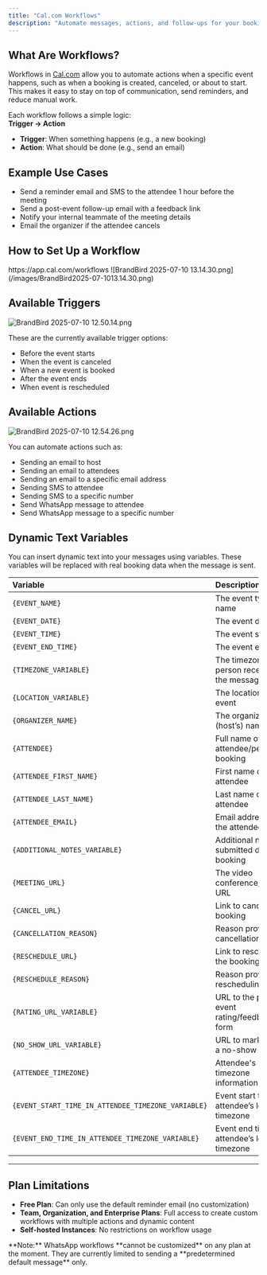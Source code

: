 ```yaml
---
title: "Cal.com Workflows"
description: "Automate messages, actions, and follow-ups for your bookings"
---
```


## What Are Workflows?

Workflows in [Cal.com](http://Cal.com) allow you to automate actions when a specific event happens, such as when a booking is created, canceled, or about to start. This makes it easy to stay on top of communication, send reminders, and reduce manual work.

Each workflow follows a simple logic:\
**Trigger → Action**

- **Trigger**: When something happens (e.g., a new booking)
- **Action**: What should be done (e.g., send an email)

## Example Use Cases

- Send a reminder email and SMS to the attendee 1 hour before the meeting
- Send a post-event follow-up email with a feedback link
- Notify your internal teammate of the meeting details 
- Email the organizer if the attendee cancels 

## How to Set Up a Workflow

<Steps>
  <Step title="Go to your Cal.com dashboard">
    
  </Step>
  <Step title="Navigate to Workflows">
    https://app.cal.com/workflows
  </Step>
  <Step title="Click `New`button" titleSize="p">
    
  </Step>
  <Step title="Give it a name">
    
  </Step>
  <Step title="Select a Trigger (e.g., booking created, event canceled, 1 hour before start)">
    
  </Step>
  <Step title="Add one or more Actions ">
    
  </Step>
  <Step title="Customize message content using dynamic text variables (see table below)">
    
  </Step>
  <Step title="Choose which event types this workflow should apply to">
    ![BrandBird 2025-07-10 13.14.30.png](/images/BrandBird2025-07-1013.14.30.png)
  </Step>
  <Step title="Click Save">
    
  </Step>
</Steps>

## Available Triggers

![BrandBird 2025-07-10 12.50.14.png](/images/BrandBird2025-07-1012.50.14.png)

 These are the currently available trigger options:

- Before the event starts 
- When the event is canceled
- When a new event is booked
- After the event ends
- When event is rescheduled

## Available Actions

![BrandBird 2025-07-10 12.54.26.png](/images/BrandBird2025-07-1012.54.26.png)

You can automate actions such as:

- Sending an email to host
- Sending an email to attendees
- Sending an email to a specific email address 
- Sending SMS to attendee
- Sending SMS to a specific number 
- Send WhatsApp message to attendee
- Send WhatsApp message to a specific number

## Dynamic Text Variables

You can insert dynamic text into your messages using variables. These variables will be replaced with real booking data when the message is sent.

| Variable                                           | Description                                      |
| :------------------------------------------------- | :----------------------------------------------- |
| `{EVENT_NAME}`                                     | The event type name                              |
| `{EVENT_DATE}`                                     | The event date                                   |
| `{EVENT_TIME}`                                     | The event start time                             |
| `{EVENT_END_TIME}`                                 | The event end time                               |
| `{TIMEZONE_VARIABLE}`                              | The timezone of the person receiving the message |
| `{LOCATION_VARIABLE}`                              | The location of the event                        |
| `{ORGANIZER_NAME}`                                 | The organizer’s (host’s) name                    |
| `{ATTENDEE}`                                       | Full name of the attendee/person booking         |
| `{ATTENDEE_FIRST_NAME}`                            | First name of the attendee                       |
| `{ATTENDEE_LAST_NAME}`                             | Last name of the attendee                        |
| `{ATTENDEE_EMAIL}`                                 | Email address of the attendee                    |
| `{ADDITIONAL_NOTES_VARIABLE}`                      | Additional notes submitted during booking        |
| `{MEETING_URL}`                                    | The video conference/meeting URL                 |
| `{CANCEL_URL}`                                     | Link to cancel the booking                       |
| `{CANCELLATION_REASON}`                            | Reason provided for cancellation                 |
| `{RESCHEDULE_URL}`                                 | Link to reschedule the booking                   |
| `{RESCHEDULE_REASON}`                              | Reason provided for rescheduling                 |
| `{RATING_URL_VARIABLE}`                            | URL to the post-event rating/feedback form       |
| `{NO_SHOW_URL_VARIABLE}`                           | URL to mark/report a no-show                     |
| `{ATTENDEE_TIMEZONE}`                              | Attendee's timezone information                  |
| `{EVENT_START_TIME_IN_ATTENDEE_TIMEZONE_VARIABLE}` | Event start time in attendee’s local timezone    |
| `{EVENT_END_TIME_IN_ATTENDEE_TIMEZONE_VARIABLE}`   | Event end time in attendee’s local timezone      |

---

## Plan Limitations

- **Free Plan**: Can only use the default reminder email (no customization)
- **Team, Organization, and Enterprise Plans**: Full access to create custom workflows with multiple actions and dynamic content
- **Self-hosted Instances**: No restrictions on workflow usage

<Note>
  **Note:** WhatsApp workflows **cannot be customized** on any plan at the moment. They are currently limited to sending a **predetermined default message** only.
</Note>